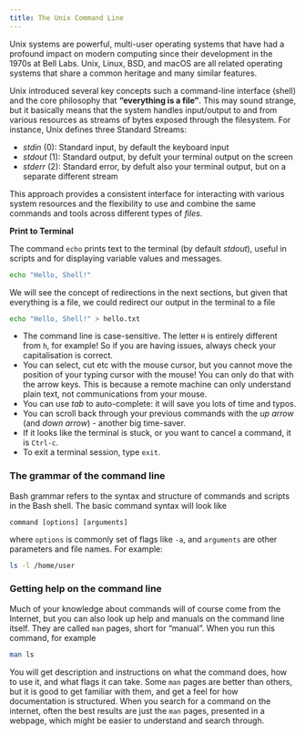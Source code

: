 ```yaml
---
title: The Unix Command Line
---
```



Unix systems are powerful, multi-user operating systems that have had a profound impact on modern computing since their development in the 1970s at Bell Labs. Unix, Linux, BSD, and macOS are all related operating systems that share a common heritage and many similar features. 

Unix introduced several key concepts such a command-line interface (shell) and the core philosophy that **"everything is a file"**. This may sound strange, but it basically means that the system handles input/output to and from various resources as streams of bytes exposed through the filesystem. For instance, Unix defines three Standard Streams:

- *stdin* (0): Standard input, by default the keyboard input
- *stdout* (1): Standard output, by defult your terminal output on the screen
- *stderr* (2): Standard error, by defult also your terminal output, but on a separate different stream

This approach provides a consistent interface for interacting with various system resources and the flexibility to use and combine the same commands and tools across different types of *files*.


**Print to Terminal**

The command `echo` prints text to the terminal (by default *stdout*), useful in scripts and for displaying variable values and messages.

```bash
echo "Hello, Shell!"
```

We will see the concept of redirections in the next sections, but given that everything is a file, we could redirect our output in the terminal to a file
```bash
echo "Hello, Shell!" > hello.txt
```



::: {#keypointsN .callout-tip icon=false title='Command line basics'}

- The command line is case-sensitive. The letter `H` is entirely different from `h`, for example! So if you are having issues, always check your capitalisation is correct.
- You can select, cut etc with the mouse cursor, but you cannot move the position of your typing cursor with the mouse! You can only do that with the arrow keys. This is because a remote machine can only understand plain text, not communications from your mouse.
- You can use *tab* to auto-complete: it will save you lots of time and typos.
- You can scroll back through your previous commands with the *up arrow* (and *down arrow*) - another big time-saver.
- If it looks like the terminal is stuck, or you want to cancel a command, it is `Ctrl-c`.
- To exit a terminal session, type `exit`.
:::




### The grammar of the command line

Bash grammar refers to the syntax and structure of commands and scripts in the Bash shell. The basic command syntax will look like 

```
command [options] [arguments]
```

where `options` is commonly set of flags like `-a`, and `arguments` are other parameters and file names. For example:

```bash
ls -l /home/user
```


### Getting help on the command line

Much of your knowledge about commands will of course come from the Internet, but you can also look up help and manuals on the command line itself. They are called `man` pages,
short for “manual”. When you run this command, for example

```bash
man ls
```

You will get description and instructions on what the command does, how to use it, and what flags it can take. Some `man` pages are better than others, but it is good to get familiar with them, and get a feel for how documentation is structured. When you search for a command on the internet, often the best results are just the `man` pages, presented in a webpage, which might be easier to understand and search through.

